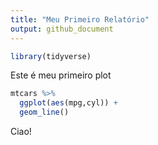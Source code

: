 ```yaml
---
title: "Meu Primeiro Relatório"
output: github_document
---
```


```r
library(tidyverse)
```

Este é meu primeiro plot

```r
mtcars %>%
  ggplot(aes(mpg,cyl)) +
  geom_line()
```

Ciao!
